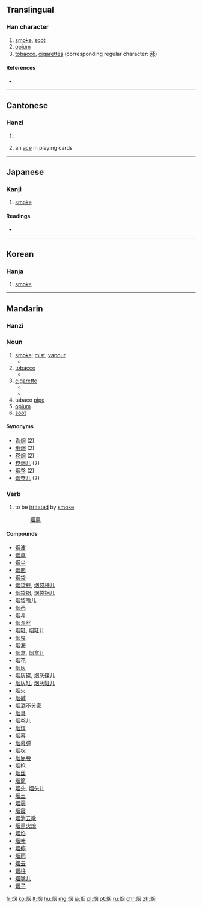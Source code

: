 {{also|煙}}
==Translingual==

===Han character===
{{Han char|rn=86|rad=火|as=06|sn=10|four=|canj=火田大 (FWK)|ids=⿰[[火]][[因]]}}

# [[smoke]], [[soot]]
# [[opium]]
# [[tobacco]], [[cigarette]]s (corresponding regular character: 菸)

====References====
* {{Han ref|kx=0671.040|dkj=19022|dj=1080.030|hdz=32199.120|uh=70DF|ud=28895}}

----

==Cantonese==

===Hanzi===
{{yue-hanzi|jyut=jin1|y=yin1|tra=煙}}

# {{defn|lang=yue|sort=火06}}
# {{cx|Cantonese|slang|informal|lang=zh}} an [[ace]] in playing cards

----

==Japanese==

===Kanji===
{{ja-kanji|grade=|rs=火06}}

# [[smoke]]

====Readings====
* {{ja-readings|on=[[えん]] (en)|kun=[[けむり]] (kemuri), [[けむる]] (kemuru), [[けむい]] (kemui)}}

----

==Korean==

===Hanja===
{{ko-hanja|hangeul=연|eumhun=|rv=yeon|mr=yŏn|y=yen}}

# [[smoke]]

----

==Mandarin==
{{zh-hanzi-box|[[烟]]|[[煙]]}}

===Hanzi===
{{cmn-hanzi|tra=煙|pin=[[yān]] ([[yan1]])|wg=yen<sup>1</sup>}}

===Noun===
{{cmn-noun|s|pin=yān|pint=yan1|tra=煙|sim=烟|mw={{zh-l|根}},{{zh-l|縷/缕}}}}

# [[smoke]]; [[mist]]; [[vapour]]
#* {{zh-usex|烟囱 里 喷出 一 团 黑 烟.|The chimney blew out a cloud of black smoke.|link=y}}
# [[tobacco]]
#* {{zh-usex|这 是 一 种 味淡 的 烟。|This is a mild tobacco.|link=y}} 
# [[cigarette]]
#* {{zh-usex|把 烟 灭 了。|Put out that '''cigarette'''.|link=y}}
#* {{zh-usex|他 给 我 卷 了 一 支 烟。|He rolled a cigarette for me.|link=y}}  
# tabaco [[pipe]]
# [[opium]]
# [[soot]]

====Synonyms====
* [[香烟]] (2)
* [[纸烟]] (2)
* [[卷烟]] (2)
* [[卷烟儿]] (2)
* [[烟卷]] (2)
* [[烟卷儿]] (2)

===Verb===
{{cmn-noun|s|pin=yān|pint=yan1|tra=煙|sim=烟}}

# to be [[irritated]] by [[smoke]]
#: [[烟熏]]

====Compounds====
{{rel-top}}
* [[烟波]]
* [[烟草]]
* [[烟尘]]
* [[烟囱]]
* [[烟袋]]
* [[烟袋杆]], [[烟袋杆儿]]
* [[烟袋锅]], [[烟袋锅儿]]
* [[烟袋嘴儿]]
* [[烟蒂]]
* [[烟斗]]
* [[烟斗丝]]
* [[烟缸]], [[烟缸儿]]
* [[烟鬼]]
* [[烟海]]
* [[烟盒]], [[烟盒儿]]
* [[烟花]]
* [[烟灰]]
* [[烟灰碟]], [[烟灰碟儿]]
* [[烟灰缸]], [[烟灰缸儿]]
* [[烟火]]
* [[烟碱]]
* [[烟酒不分家]]
* [[烟具]]
* [[烟卷儿]]
* [[烟煤]]
* [[烟幕]]
* [[烟幕弹]]
* [[烟农]]
* [[烟屁股]]
* [[烟枪]]
* [[烟丝]]
* [[烟筒]]
* [[烟头]], [[烟头儿]]
* [[烟土]]
* [[烟雾]]
* [[烟霞]]
* [[烟消云散]]
* [[烟熏火燎]]
* [[烟焰]]
* [[烟叶]]
* [[烟瘾]]
* [[烟雨]]
* [[烟云]]
* [[烟柱]]
* [[烟嘴儿]]
* [[烟子]]
{{rel-bottom}}

[[fr:烟]]
[[ko:烟]]
[[lt:烟]]
[[hu:烟]]
[[mg:烟]]
[[ja:烟]]
[[pl:烟]]
[[pt:烟]]
[[ru:烟]]
[[chr:烟]]
[[zh:烟]]